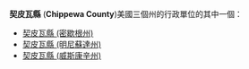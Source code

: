'''契皮瓦縣''' ('''Chippewa County''')美國三個州的行政單位的其中一個：
* [[契皮瓦縣_(密歇根州)|契皮瓦縣 (密歇根州)]]
* [[契皮瓦縣_(明尼蘇達州)|契皮瓦縣 (明尼蘇達州)]]
* [[契皮瓦縣_(威斯康辛州)|契皮瓦縣 (威斯康辛州)]]
{{disambig|Q契皮瓦縣|Cat=四字县名消歧义}}